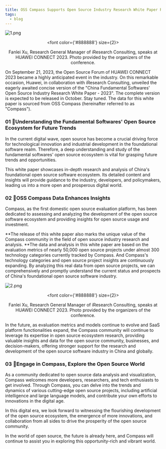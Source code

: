 ```yaml
---
title: OSS Compass Supports Open Source Industry Research White Paper Release
tags:
  - blog
---
```


![1.png](media/1.png)

<!--truncate-->

<center>

  <font color={'#888888'} size={2}>

Fanlei Xu, Research General Manager of iResearch Consulting, speaks at HUAWEI CONNECT 2023. Photo provided by the organizers of the conference.

  </font>

</center>

On September 21, 2023, the Open Source Forum of HUAWEI CONNECT 2023 became a highly anticipated event in the industry. On this remarkable occasion, Huawei, in collaboration with iResearch Consulting, unveiled the eagerly awaited concise version of the "China Fundamental Softwares' Open Source Industry Research White Paper - 2023". The complete version is expected to be released in October. Stay tuned. The data for this white paper is sourced from OSS Compass (hereinafter referred to as "Compass").

### 01 🌟Understanding the Fundamental Softwares' Open Source Ecosystem for Future Trends

In the current digital wave, open source has become a crucial driving force for technological innovation and industrial development in the foundational software realm. Therefore, a deep understanding and study of the fundamental softwares' open source ecosystem is vital for grasping future trends and opportunities.

This white paper showcases in-depth research and analysis of China's foundational open source software ecosystem. Its detailed content and insights will provide guidance to the industry, developers, and policymakers, leading us into a more open and prosperous digital world.

### 02 🌟OSS Compass Data Enhances Insights

Compass, as the first domestic open source evaluation platform, has been dedicated to assessing and analyzing the development of the open source software ecosystem and providing insights for open source usage and investment.

**The release of this white paper also marks the unique value of the Compass community in the field of open source industry research and analysis. **The data and analysis in this white paper are based on the evaluation metrics of nearly 50,000 open source projects under almost 300 technology categories currently tracked by Compass. And Compass's technology categories and open source project insights are continuously expanding. By analyzing this real data from open source projects, we can comprehensively and promptly understand the current status and prospects of China's foundational open source software industry.

![2.png](media/2.png)

<center>

  <font color={'#888888'} size={2}>

Fanlei Xu, Research General Manager of iResearch Consulting, speaks at HUAWEI CONNECT 2023. Photo provided by the organizers of the conference.

  </font>

</center>

In the future, as evaluation metrics and models continue to evolve and SaaS platform functionalities expand, the Compass community will continue to leverage its expertise in open source ecosystem research, providing valuable insights and data for the open source community, businesses, and decision-makers, offering stronger support for the research and development of the open source software industry in China and globally.

### 03 🌟Engage in Compass, Explore the Open Source World

As a community dedicated to open source data analysis and visualization, Compass welcomes more developers, researchers, and tech enthusiasts to get involved. Through Compass, you can delve into the trends and dynamics of various cutting-edge open source projects, including artificial intelligence and large language models, and contribute your own efforts to innovations in the digital age.

In this digital era, we look forward to witnessing the flourishing development of the open source ecosystem, the emergence of more innovations, and collaboration from all sides to drive the prosperity of the open source community.

In the world of open source, the future is already here, and Compass will continue to assist you in exploring this opportunity-rich and vibrant world.

